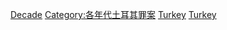 [[Category:土耳其謀殺案|Decade]]
[[Category:各年代土耳其罪案|Category:各年代土耳其罪案]]
[[Category:各年代亞洲謀殺案|Turkey]]
[[Category:各年代歐洲謀殺案|Turkey]]